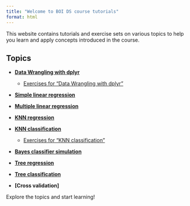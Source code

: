 ```yaml
---
title: "Welcome to BOI DS course tutorials"
format: html
---
```



This website contains tutorials and exercise sets on various topics to help you
learn and apply concepts introduced in the course.

## Topics

- **[Data Wrangling with dplyr](dplyr/dplyr.qmd)**
  - [Exercises for "Data Wrangling with dplyr"](dplyr/dplyr_exercises.qmd)

- **[Simple linear regression](simple_regression/simple_regression.qmd)**

- **[Multiple linear regression](multiple_regression/multiple_regression.qmd)**

- **[KNN regression](knn_regression/knn_regression.qmd)**

- **[KNN classification](knn_classification/knn_classification.qmd)**
  - [Exercises for "KNN classification"](knn_classification/knn_classification_exercise_set.qmd)

- **[Bayes classifier simulation](bayes_classifier_simulation/bayes_classifier_simulation.qmd)**

- **[Tree regression](tree_regression/tree_regression.qmd)**

- **[Tree classification](tree_classification/tree_classification.qmd)**

- **[Cross validation]**



Explore the topics and start learning!


